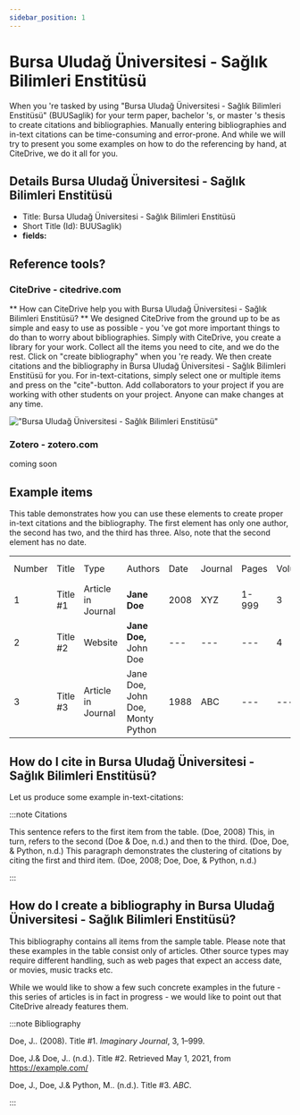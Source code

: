 ```yaml
---
sidebar_position: 1
---
```


# Bursa Uludağ Üniversitesi - Sağlık Bilimleri Enstitüsü

When you 're tasked by using "Bursa Uludağ Üniversitesi - Sağlık Bilimleri Enstitüsü" (BUUSaglik) for your term paper, bachelor 's, or master 's thesis to create citations and bibliographies.
Manually entering bibliographies and in-text citations can be time-consuming and error-prone. And while we will try to present you some examples on how to do the referencing by hand, at CiteDrive, we do it all for you.

## Details  Bursa Uludağ Üniversitesi - Sağlık Bilimleri Enstitüsü
* Title: Bursa Uludağ Üniversitesi - Sağlık Bilimleri Enstitüsü
* Short Title (Id): BUUSaglik)
* **fields:**

## Reference tools?
### CiteDrive - citedrive.com
** How can CiteDrive help you with Bursa Uludağ Üniversitesi - Sağlık Bilimleri Enstitüsü? **
We designed CiteDrive from the ground up to be as simple and easy to use as possible - you 've got more important things to do than to worry about bibliographies. Simply with CiteDrive, you create a library for your work. Collect all the items you need to cite, and we do the rest. Click on "create bibliography" when you 're ready. We then create citations and the bibliography in Bursa Uludağ Üniversitesi - Sağlık Bilimleri Enstitüsü for you. For in-text-citations, simply select one or multiple items and press on the "cite"-button. Add collaborators to your project if you are working with other students on your project. Anyone can make changes at any time.


!["Bursa Uludağ Üniversitesi - Sağlık Bilimleri Enstitüsü"](images/bursa-uludag-universitesi--saglk-bilimleri-enstitusu.svg "Choose Bursa Uludağ Üniversitesi - Sağlık Bilimleri Enstitüsü in the CiteDrive App")

### Zotero - zotero.com

coming soon

## Example items

This table demonstrates how you can use these elements to create proper in-text citations and the bibliography. The first element has only one author, the second has two, and the third has three. Also, note that the second element has no date.


<table>
  <tr>
   <td>Number
   </td>
   <td>Title
   </td>
   <td>Type
   </td>
   <td>Authors
   </td>
   <td>Date
   </td>
   <td>Journal
   </td>
   <td>Pages
   </td>
   <td>Volume
   </td>
   <td>Issue
   </td>
   <td>Access Date
   </td>
  </tr>
  <tr>
   <td>1
   </td>
   <td>Title #1
   </td>
   <td>Article in Journal
   </td>
   <td><strong>Jane Doe</strong>
   </td>
   <td>2008
   </td>
   <td>XYZ
   </td>
   <td>1-999
   </td>
   <td>3
   </td>
   <td>2
   </td>
   <td>--
   </td>
  </tr>
  <tr>
   <td>
2
   </td>
   <td>Title #2
   </td>
   <td>Website
   </td>
   <td><strong>Jane Doe, </strong>John Doe
   </td>
   <td>---
   </td>
   <td>---
   </td>
   <td>---
   </td>
   <td>4
   </td>
   <td>---
   </td>
   <td>2020-05-01
   </td>
  </tr>
  <tr>
   <td>3
   </td>
   <td>Title #3
   </td>
   <td>Article in Journal
   </td>
   <td>Jane Doe, John Doe, Monty Python
   </td>
   <td>1988
   </td>
   <td>ABC
   </td>
   <td>---
   </td>
   <td>---
   </td>
   <td>16
   </td>
   <td>---
   </td>
  </tr>
</table>



## How do I cite in  Bursa Uludağ Üniversitesi - Sağlık Bilimleri Enstitüsü?

Let us produce some example in-text-citations:

:::note Citations


This sentence refers to the first item from the table. (Doe, 2008) This, in turn, refers to the second (Doe &amp; Doe, n.d.)
and then to the third.  (Doe, Doe, &amp; Python, n.d.)
This paragraph demonstrates the clustering of citations by citing the first and third item. (Doe, 2008; Doe, Doe, &amp; Python, n.d.)

:::

## How do I create a bibliography in Bursa Uludağ Üniversitesi - Sağlık Bilimleri Enstitüsü?

This bibliography contains all items from the sample table. Please note that these examples in the table consist only of articles. Other source types may require different handling, such as web pages that expect an access date, or movies, music tracks etc.

While we would like to show a few such concrete examples in the future - this series of articles is in fact in progress - we would like to point out that CiteDrive already features them.

:::note Bibliography

Doe, J.. (2008). Title #1. <i>Imaginary Journal</i>, 3, 1–999.

Doe, J.&amp; Doe, J.. (n.d.). Title #2. Retrieved May 1, 2021, from https://example.com/

Doe, J., Doe, J.&amp; Python, M.. (n.d.). Title #3. <i>ABC</i>.



:::


        